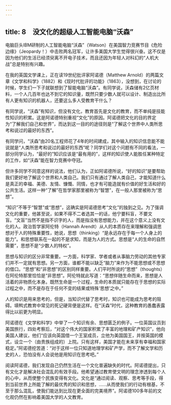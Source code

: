 ```yaml
---
---
---
```

title: 8　没文化的超级人工智能电脑“沃森”
---




电脑巨头IBM研制的人工智能电脑“沃森”（Watson）在美国智力竞赛节目《危险边缘》（Jeopardy！）中击败两名冠军，让许多美国大学生觉得很兴奋。这不仅是因为他们的生活已经须臾离不开电子技术，而且还因为年轻人对科幻的“人机大战”总是特别有兴趣。

在我的英国文学课上，正在读19世纪批评家阿诺德（Matthew Arnold）的两篇文章《文学和科学》（1882）和《现时代批评的功能》（1863），没想到，在讨论的时候，学生们一下子就联想到了智能电脑“沃森”。有同学说，沃森储有2亿页材料，一个人几百年也达不到它的知识量，既然只要少数人就可以设计、制造出比所有人更有知识的机器人，还要这么多人受教育干什么？

有同学说，“沃森”有知识，但没有文化，教育首先是文化的教育，而不单纯是技能性知识的积累。这是阿诺德特别重视“文化”的原因。阿诺德把文化的目的界定为“了解我们自己和世界”，而达到这一目的的途径则是“了解这个世界中人类所思考和说过的最好的东西”。

有同学问，“沃森”由20名工程师花了4年的时间建成，其中输入的知识信息能不能说就是“人类所思考和说过的最好的东西”呢？同学们对这个问题有不同的看法，一部分同学认为，“最好的”知识应该是“最有用的”，这样的知识使人能胜任某种特定的工作，如“沃森”能在智力竞赛中夺冠。

但许多同学不同意这样的说法，他们认为，正如阿诺德所说，“好的知识”是要帮助我们更好地了解这个世界和人类自己。我们只有通过了解人类自己，才能知道什么是真正的幸福、美德、友情、慷慨、同情，也才有可能造就有价值的好生活和好的公共生活。这样一种“了解”在哲学家那里被称为“智慧”，在一般人那里被称为“思想”。

“知识”不等于“智慧”或“思想”，这确实是阿诺德思考“文化”的独到之见。为了强调文化的重要，他甚至说，如果不得不二者选其一的话，他宁要科盲，不要文盲。“文盲”当然不是指不识字的人，而是指没有思想能力，并在这个意义上没有文化的人。政治哲学家阿伦特（Hannah Arendt）从人的本质存在来理解和强调思想对于人的特殊重要性，她说，思想（thinking）“是永远存在于每一个人身上的能力”。和思想联系在一起的不是求知，而是为人的方式。思想是“人的生命的自然需要”，思想不是“少数人的特权”。

思想与知识的区分非常重要。一方面，科学家、学者或者从事脑力劳动的其他专家们并不一定就有思想。另一方面，谁都不能以缺乏“脑力”来作为不能思想或不思想的借口。“思想”和“非思想”的区别同样重要。人们平时所说的“思想”（thoughts）在阿伦特那里恰恰是“非思想”。阿伦特就此写道：“思想伴随生命而来，思想是人活着的非物质化本身。既然生命是一个过程，生命的本质就只能存在于思想的实际过程之中，而不是存在于任何不变的结果或特殊‘思想’之中。”

人的知识是用来思考的，但是，当知识代替了思考时，知识也可能成为思考的阻碍。填鸭式教育中常见的死记硬背便是这样。在“沃森”时代，这种教育的愚蠢表露得比以前更为明显。

阿诺德在《文学和科学》中举了一个知识有余、思想匮乏的例子。一位英国议员到美国旅行，四处考察后，“对这个伟大的国家积累了丰富的地理和矿产知识”，他向美国人建议，他们“应该向英国借一个王室成员，立他为美国国王，并按英国的模式，设立一个（由贵族组成的）上院。只有这样，美国才能在未来享有幸福和国家稳定。”阿诺德挖苦道：“对于这样一位只知道地理学和矿产学，而不了解文学和历史的人，恐怕没有人会说他是用知识在思考吧。”

阅读阿诺德，我们发现自己仍然生活在一个文化普遍缺失的时代。阿诺德提出，只有文化才是解决社会混乱的有效手段。他希望通过教育使文明的理念渗透到每个人的心中，从而使整个民族变得有文化。文化是“通过阅读、观察、思考等手段，得到当前世界上所能了解的最优秀的知识和思想，……从而使我们的行动有根基，不至于那么混乱，使我们能达到比现在更全面的完美境界”。阿诺德100多年前的文化观仍然在影响着美国大学的人文教育。